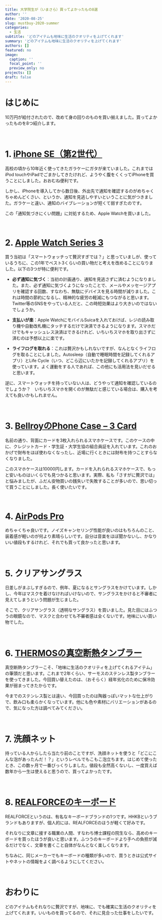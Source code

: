 ```yaml
---
title: 大学院生が（いまさら）買ってよかったもの8選
author: ''
date: '2020-08-25'
slug: mustbuy-2020-summer
categories:
  - 生活
subtitle: 'どのアイテムも地味に生活のクオリティを上げてくれます'
summary: 'どのアイテムも地味に生活のクオリティを上げてくれます'
authors: []
featured: no
image:
  caption: ''
  focal_point: ''
  preview_only: no
projects: []
draft: false
---
```


# はじめに

10万円が給付されたので、改めて身の回りのものを買い揃えました。買ってよかったものを8つ紹介します。

<br>

# 1. [iPhone SE（第2世代）](https://www.apple.com/jp/iphone-se/ "iPhone SE")

高校の頃から10年近く使ってきたガラケーにガタが来ていました。これまではiPod touchやiPadでごまかしてきたけれど、ようやく腹をくくってiPhoneを買うことにしました。おおむね便利です。

しかし、iPhoneを導入してから数日後、外出先で通知を確認するのがめちゃくちゃめんどくさい、というか、通知を見逃しやすいということに気がつきました。ガラケーと違い、通知のバイブレーションが短くて弱すぎたのです。

この「通知気づきにくい問題」に対処するため、Apple Watchを買いました。

<br>

# 2. [Apple Watch Series 3](https://www.apple.com/jp/apple-watch-series-3/ "Apple Watch Series 3")

買う当初は「スマートウォッチって贅沢すぎでは？」と思っていましが、使っているうちに、この1年でベスト3くらいの買い物だと考えを改めることになりました。以下の3つが特に便利です。

- **必ず通知に気づく**：当初の計画通り、通知を見逃さずに済むようになりました。また、必ず通知に気づくようになったことで、メールやメッセージアプリを確認する回数、すなわち、無駄にデバイスを見る時間が減りました。これは時間の節約になるし、精神的な疲労の軽減にもつながると思います。Twitter等のSNSをやっている人だと、この時短効果はより大きいのではないでしょうか。
- **支払いが楽**：Apple WatchにモバイルSuicaを入れておけば、レジの読み取り機や自動改札機にタッチするだけで決済できるようになります。スマホだけでもキャッシュレス決済はできるけれど、いちいちスマホを取り出さずに済むのは予想以上に楽です。

- **ライフログを取れる**：これは贅沢かもしれないですが、なんとなくライフログを取ることにしました。Autosleep（自動で睡眠時間を記録してくれるアプリ）とLife Cycle（いつ、どこら辺にいたかを記録してくれるアプリ）を使っています。よく運動をする人であれば、この他にも活用法を見いだせると思います。

逆に、スマートウォッチを持っていない人は、どうやって通知を確認しているのでしょうか？　いちいちスマホを開くのが無駄だと感じている場合は、購入を考えても良いかもしれません。

<br>

# 3. [BellroyのPhone Case – 3 Card](https://ja.bellroy.com/products/phone-case-3-card/leather_iphone_se/caramel#slide-0 Phone Case – 3 Card)

名前の通り、背面にカードを3枚入れられるスマホケースです。このケースの中に、クレジットカード・学生証・大学生協の組合員証を入れています。これのおかげで財布をほぼ使わなくなったし、近場に行くときには財布を持つことすらなくなりました。

このスマホケースは10000円します。カードを入れられるスマホケースで、もっと安いものはいくらでも見つかると思います。実際、私も「さすがに贅沢では」と悩みましたが、ふだん安物買いの銭失いで失敗することが多いので、思い切って買うことにしました。長く使いたいです。

<br>

# 4. [AirPods Pro](https://www.apple.com/jp/airpods-pro/ "AirPods Pro")

めちゃくちゃ良いです。ノイズキャンセリング性能が良いのはもちろんのこと、装着感が軽いのが何より素晴らしいです。自分は音楽をほぼ聞かないし、かなりいい値段もするけれど、それでも買って良かったと思います。

<br>

# 5. クリアサングラス

日差しがまぶしすぎるので、例年、夏になるとサングラスをかけています。しかし、今年はマスクを着けなければいけないので、サングラスをかけると不審者に見えてしまうという問題が生じました。

そこで、クリアサングラス（透明なサングラス）を買いました。見た目にはふつうの眼鏡なので、マスクと合わせても不審者感は全くないです。地味にいい買い物でした。

<br>

# 6. [THERMOSの真空断熱タンブラー](https://www.shopthermos.jp/shop/g/g350059280500/ "真空断熱タンブラー JDM-420 ブラック")

真空断熱タンブラーこそ、「地味に生活のクオリティを上げてくれるアイテム」の筆頭だと思います。これまで2年くらい、サーモスのステンレス製タンブラーを使ってきました。今回買い替えたのは、（おそらく）経年劣化のために保冷効果が弱まってきたからです。

今までのステンレス製とは違い、今回買ったのは陶器っぽいマットな仕上がりで、飲み口も柔らかくなっています。他にも色や素材にバリエーションがあるので、気になった方は調べてみてください。

<br>

# 7. 洗顔ネット

持っている人からしたら当たり前のことですが、洗顔ネットを使うと「どこにこんな泡があったんだ！？」というレベルでもこもこ泡立ちます。はじめて使ったとき、この数ヶ月で一番びっくりしました。値段も全然高くないし、一度買えば数年から一生は使えると思うので、買ってよかったです。

<br>

# 8. [REALFORCEのキーボード](https://www.realforce.co.jp/products/R2TLSA-US3M-WH/ "REALFORCE TKL SA for Mac / R2TLSA-US3M-WH")

REALFORCEというのは、有名なキーボードブランドの1つです。HHKBというブランドもありますが、個人的には、REALFORCEのほうが軽くて好みです。

それなりに文章に接する職業の人間、すなわち博士課程の院生なら、高めのキーボードを買ったほうが良いと思います。ふつうのキーボードより手への負担が減るだけでなく、文章を書くこと自体がなんとなく楽しくなります。

ちなみに、同じメーカーでもキーボードの種類が多いので、買うときは公式サイトやネットの情報をよく調べるようにしてください。

<br>

# おわりに

どのアイテムもそれなりに贅沢ですが、地味に、でも確実に生活のクオリティを上げてくれます。いいものを買ってるので、それに見合った仕事をしたいです。